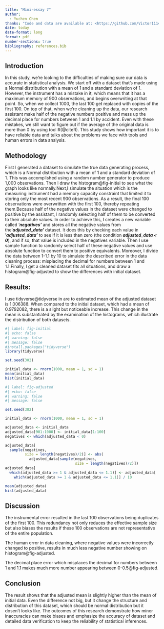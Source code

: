 ```yaml
---
title: "Mini-essay 7"
author: 
  - Yuchen Chen
thanks: "Code and data are available at: <https://github.com/Victor1114/TUT-7.git>"
date: today
date-format: long
format: pdf
number-sections: true
bibliography: references.bib
---
```


## Introduction

In this study, we're looking to the difficulties of making sure our data is accurate in statistical analysis. We start off with a dataset that's made using a Normal distribution with a mean of 1 and a standard deviation of 1. However, the instrument has a mistake in it, which means that it has a maximum memory of 900 observations, and begins overwriting at that point. So, when we collect 1000, the last 100 get replaced with copies of the first 100. On top of that, when we're cleaning up the data, our research assistant make half of the negative numbers positive and mess up the decimal place for numbers between 1 and 1.1 by accident. Even with these mistakes, we still want to figure out if the average of the original data is more than 0 by using tool R(\@citeR). This study shows how important it is to have reliable data and talks about the problems we face with tools and human errors in data analysis.

## **Methodology**

First I generated a dataset to simulate the true data generating process, which is a Normal distribution with a mean of 1 and a standard deviation of 1. This was accomplished using a random number generator to produce 1,000 observations. Then I draw the histogram\@fig-initial to see what the graph looks like normally.Next,I simulate the situation which is the measuring instrument had a memory capacity constraint that limited it to storing only the most recent 900 observations. As a result, the final 100 observations were overwritten with the first 100, thereby repeating them.Because half of the negative values in the dataset were changed to positive by the assistant, I randomly selecting half of them to be converted to their absolute values. In order to achieve this, I creates a new variable called '***negatives'*** and stores all the negative values from the '***adjusted_data'*** dataset. It does this by checking each value in '***adjusted_data'*** to see if it is less than zero (the condition ***adjusted_data \< 0***), and if so, that value is included in the negatives variable. Then I use sample function to randomly select half of these negative values and use absolute function to convert them to positive equivalents. Moreover, I divide the data between 1-1.1 by 10 to simulate the described error in the data cleaning process: misplacing the decimal for numbers between 1 and 1.1.Finally, I get a cleaned dataset fits all situations, and draw a histogram\@fig-adjusted to show the differences with initial dataset.

## Results:

I use tidyverse\@tidyverse in are to estimated mean of the adjusted dataset is 1.006388. When compared to the initial dataset, which had a mean of 0.9792082, there is a slight but noticeable increase. This change in the mean is substantiated by the examination of the histograms, which illustrate the distribution of both datasets.

```r
#| label: fig-initial
#| echo: false
#| warning: false
#| message: false
#install.packages("tidyverse")
library(tidyverse)

set.seed(302)

initial_data <- rnorm(1000, mean = 1, sd = 1)
mean(initial_data)
hist(initial_data)
```

```r
#| label: fig-adjusted
#| echo: false
#| warning: false
#| message: false

set.seed(302)

initial_data <- rnorm(1000, mean = 1, sd = 1)

adjusted_data <- initial_data
adjusted_data[901:1000] <- initial_data[1:100]
negatives <- which(adjusted_data < 0)

adjusted_data[
  sample(negatives,
         size = length(negatives)/2)] <- abs(
           adjusted_data[sample(negatives, 
                                size = length(negatives)/2)])
adjusted_data[
  which(adjusted_data >= 1 & adjusted_data <= 1.1)] <- adjusted_data[
    which(adjusted_data >= 1 & adjusted_data <= 1.1)] / 10

mean(adjusted_data)
hist(adjusted_data)
```

## Discussion

The instrumental error resulted in the last 100 observations being duplicates of the first 100. This redundancy not only reduces the effective sample size but also biases the results if these 100 observations are not representative of the entire population.

The human error in data cleaning, where negative values were incorrectly changed to positive, results in much less negative number showing on histogram\@fig-adjusted.

The decimal place error which misplaces the decimal for numbers between 1 and 1.1 makes much more number appearing between 0-0.5\@fig-adjusted.

## Conclusion

The result shows that the adjusted mean is slightly higher than the mean of initial data. Even the difference not big, but it change the structure and distribution of this dataset, which should be normal distribution but it dosen't looks like. The outcomes of this research demonstrate how minor inaccuracies can make biases and emphasize the accuracy of dataset and detailed data verification to keep the reliability of statistical inferences.
